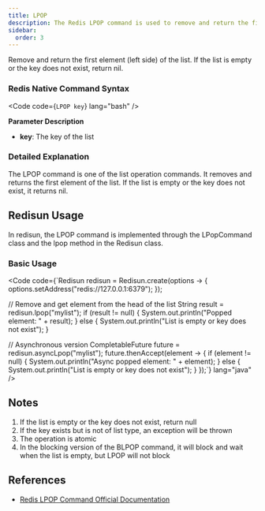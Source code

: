 ```yaml
---
title: LPOP
description: The Redis LPOP command is used to remove and return the first element of a list.
sidebar:
  order: 3
---
```



Remove and return the first element (left side) of the list. If the list is empty or the key does not exist, return nil.

### Redis Native Command Syntax

<Code code={`LPOP key`} lang="bash" />

**Parameter Description**

- **key**: The key of the list

### Detailed Explanation

The LPOP command is one of the list operation commands. It removes and returns the first element of the list. If the list is empty or the key does not exist, it returns nil.

## Redisun Usage

In redisun, the LPOP command is implemented through the LPopCommand class and the lpop method in the Redisun class.

### Basic Usage

<Code code={`Redisun redisun = Redisun.create(options -> {
    options.setAddress("redis://127.0.0.1:6379");
});

// Remove and get element from the head of the list
String result = redisun.lpop("mylist");
if (result != null) {
    System.out.println("Popped element: " + result);
} else {
    System.out.println("List is empty or key does not exist");
}

// Asynchronous version
CompletableFuture<String> future = redisun.asyncLpop("mylist");
future.thenAccept(element -> {
    if (element != null) {
        System.out.println("Async popped element: " + element);
    } else {
        System.out.println("List is empty or key does not exist");
    }
});`} lang="java" />

## Notes

1. If the list is empty or the key does not exist, return null
2. If the key exists but is not of list type, an exception will be thrown
3. The operation is atomic
4. In the blocking version of the BLPOP command, it will block and wait when the list is empty, but LPOP will not block

## References

- [Redis LPOP Command Official Documentation](https://redis.io/commands/lpop/)